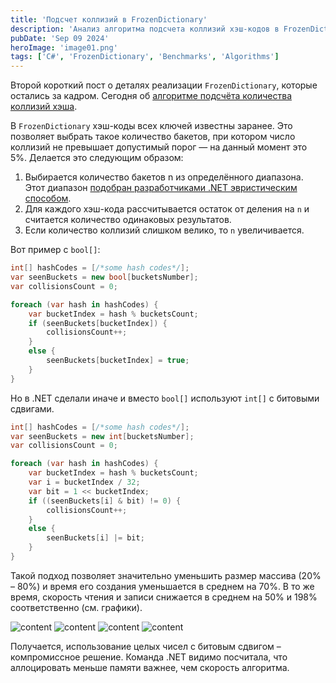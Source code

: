 ```yaml
---
title: 'Подсчет коллизий в FrozenDictionary'
description: 'Анализ алгоритма подсчета коллизий хэш-кодов в FrozenDictionary и его оптимизации с помощью битовых операций'
pubDate: 'Sep 09 2024'
heroImage: 'image01.png'
tags: ['C#', 'FrozenDictionary', 'Benchmarks', 'Algorithms']
---
```



Второй короткий пост о деталях реализации `FrozenDictionary`, которые остались за кадром. Сегодня об [алгоритме подсчёта количества коллизий хэша](https://github.com/dotnet/runtime/blob/1c4755daf8f25f067a360c1dcae0d19df989e4e7/src/libraries/System.Collections.Immutable/src/System/Collections/Frozen/FrozenHashTable.cs#L277).

В `FrozenDictionary` хэш-коды всех ключей известны заранее. Это позволяет выбрать такое количество бакетов, при котором число коллизий не превышает допустимый порог — на данный момент это 5%. Делается это следующим образом:

1. Выбирается количество бакетов n из определённого диапазона. Этот диапазон [подобран разработчиками .NET эвристическим способом](https://github.com/dotnet/runtime/blob/1c4755daf8f25f067a360c1dcae0d19df989e4e7/src/libraries/System.Collections.Immutable/src/System/Collections/Frozen/FrozenHashTable.cs#L177).
2. Для каждого хэш-кода рассчитывается остаток от деления на `n` и считается количество одинаковых результатов.
3. Если количество коллизий слишком велико, то `n` увеличивается.

Вот пример с `bool[]`:

```csharp
int[] hashCodes = [/*some hash codes*/];
var seenBuckets = new bool[bucketsNumber];
var collisionsCount = 0;

foreach (var hash in hashCodes) {
    var bucketIndex = hash % bucketsCount;
    if (seenBuckets[bucketIndex]) {
        collisionsCount++;
    }
    else {
        seenBuckets[bucketIndex] = true;
    }
}
```

Но в .NET сделали иначе и вместо `bool[]` используют `int[]` с битовыми сдвигами.

```csharp
int[] hashCodes = [/*some hash codes*/];
var seenBuckets = new int[bucketsNumber];
var collisionsCount = 0;

foreach (var hash in hashCodes) {
    var bucketIndex = hash % bucketsCount;
    var i = bucketIndex / 32;
    var bit = 1 << bucketIndex;
    if ((seenBuckets[i] & bit) != 0) {
        collisionsCount++;
    }
    else {
        seenBuckets[i] |= bit;
    }
}
```

Такой подход позволяет значительно уменьшить размер массива (20% – 80%) и время его создания уменьшается в среднем на 70%. В то же время, скорость чтения и записи снижается в среднем на 50% и 198% соответственно (см. графики).

<Image src={image01} alt="content" />

<Image src={image02} alt="content" />

<Image src={image03} alt="content" />

<Image src={image04} alt="content" />

Получается, использование целых чисел с битовым сдвигом – компромиссное решение. Команда .NET видимо посчитала, что аллоцировать меньше памяти важнее, чем скорость алгоритма.
